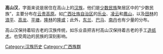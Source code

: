 {{Unreferenced|time=2021-12-12T08:52:11+00:00}}
'''高山汉'''，字面来说是居住在高山上的[[汉族|汉族]]，他们是[[少数民族|少数民族]]聚居区中的“少数民族”，主要分布在[[云贵高原|云贵高原]]。如[[广西壮族自治区|广西壮族自治区]]的[[乐业县|乐业]]、[[凌云县|凌云]]和[[鳳山縣|鳳山]]，以及[[田林县|田林]]的[[浪平镇_(田林县)|浪平]]、[[高龙乡|高龙]]、[[平塘乡|平塘]]，[[隆林县|隆林]]的[[隆或镇|隆或]]；此外，[[东兰县|东兰]]、[[巴马县|巴马]]、[[南丹县|南丹]]也有少量的分布。

高山汉保持着较古老的汉族传统，如乐业县把吉村高山汉保持着古老的手工[[造纸术|造纸术]]。也受周边的民族的深刻影响。

{{漢族民系}}
{{民族小作品}}
[[Category:汉族历史|Category:汉族历史]]
[[Category:广西族群|Category:广西族群]]